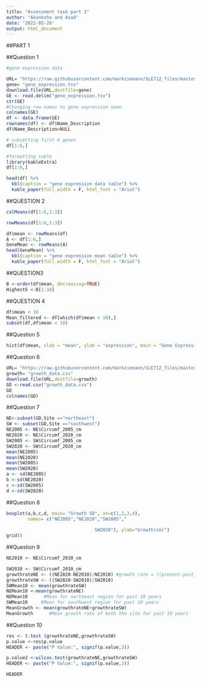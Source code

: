 ```yaml
---
title: "Assessment task part 1"
author: "Akanksha and Asad"
date: '2022-05-20'
output: html_document
---
```





##PART 1

##Question 1
```r

#gene expression data

URL= "https://raw.githubusercontent.com/markziemann/SLE712_files/master/assessment_task3/bioinfo_asst3_part1_files/gene_expression.tsv"
gene= "gene_expression.tsv"
download.file(URL,destfile=gene)
GE <- read.delim("gene_expression.tsv")
str(GE)
#Changing row names to gene expression name.
colnames(GE)
df <- data.frame(GE)
rownames(df) <- df$Name_Description
df$Name_Description=NULL

# subsetting first 6 genes
df[1:6,]

#formatting table
library(kableExtra)
df[1:6,]

head(df) %>%
  kbl(caption = "gene expression data table") %>%
  kable_paper(full_width = F, html_font = "Arial")

```

##QUESTION 2
```r

colMeans(df[1:6,1:3])

rowMeans(df[1:6,1:3])

df$mean <- rowMeans(df)
A <- df[1:6,]
GeneMean <- rowMeans(A)
head(GeneMean) %>%
  kbl(caption = "gene expression mean table") %>%
  kable_paper(full_width = F, html_font = "Arial")
```
##QUESTION3  
```r

B <-order(df$mean, decreasing=TRUE)
HighestG <-B[1:10]
```
 
##QUESTION 4
```r
df$mean < 10
Mean_filtered <- df[which(df$mean < 10),]
subset(df,df$mean < 10)
```

##Question 5
```r
hist(df$mean, xlab = "mean", ylab = "expression", main = "Gene Expression")
```

##Question 6
```r
URL= "https://raw.githubusercontent.com/markziemann/SLE712_files/master/assessment_task3/bioinfo_asst3_part1_files/growth_data.csv"
growth= "growth_data.csv"
download.file(URL,destfile=growth)
GD <-read.csv("growth_data.csv")
GD
colnames(GD)
```

##Question 7
```r
NE<-subset(GD,Site =="northeast")
SW <- subset(GD,Site =="southwest")
NE2005 <- NE$Circumf_2005_cm
NE2020 <- NE$Circumf_2020_cm
SW2005 <- SW$Circumf_2005_cm
SW2020 <- SW$Circumf_2020_cm
mean(NE2005)
mean(NE2020)
mean(SW2005)
mean(SW2020)
a <- sd(NE2005)
b <-sd(NE2020)
c <-sd(SW2005)
d <-sd(SW2020)
```

##Question 8
```r
boxplot(a,b,c,d, main= "Growth SD", at=c(1,2,3,4),
        names= c("NE2005","NE2020","SW2005","
 
                                 SW2020"), ylab="Growth(cm)")
grid()
```

##Question 9
```r
NE2010 <- NE$Circumf_2010_cm

SW2010 <- SW$Circumf_2010_cm
growthrateNE <- ((NE2020-NE2010)/NE2010) #growth rate = ((present-past)growth/past growth)
growthrateSW <- ((SW2020-SW2010)/SW2010)
SWMean10 <- mean(growthrateSW)
NEMean10 <-mean(growthrateNE)
NEMean10      #Mean for northeast region for past 10 years
SWMean10     #Mean for southwest region for past 10 years
MeanGrowth <- mean(growthrateNE+growthrateSW)
MeanGrowth      #Mean growth rate of both the site for past 10 years
```

##Question 10
```r
res <- t.test (growthrateNE,growthrateSW)
p.value <-res$p.value
HEADER <- paste("P Value:", signif(p.value,3))

p.value2 <-wilcox.test(growthrateNE,growthrateSW)
HEADER <- paste("P Value:", signif(p.value,3))

HEADER

```





